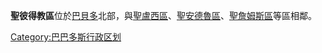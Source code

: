 {{Infobox settlement
| name                    = 聖彼得教區
| native_name             = Saint Peter
| native_name_lang        = en
| settlement_type         = [[巴巴多斯行政区划|教區]]
| image_skyline           = Saint Peter, Barbados 007.jpg
| image_caption           = A scenic shot of St. Peter
| image_map               = Saint Peter in Barbados.svg
| map_caption             = Map of Barbados showing the Saint Peter parish
| coordinates             = {{coord|13|15|N|59|37|W|region:BB_type:adm1st_source:GNS-enwiki|display=inline,title}}
| subdivision_type        = 國家
| subdivision_name        = [[巴貝多|巴貝多]]
| seat_type               = Largest city
| seat                    = [[斯佩茨敦|斯佩茨敦]]
| government_type         = [[Parliamentary_democracy|Parliamentary democracy]]
| leader_title            = 議會席位
| leader_name             = 1
| unit_pref               = Metric
| area_total_km2          = 34
| population_as_of        = 2010年
| population_total        = 11300
| population_density_km2  = auto
| iso_code                = BB-09<ref>[https://www.iso.org/obp/ui/#iso:code:3166:BB iso:code:3166:BB], International Organization for Standardization</ref> 
}}
'''聖彼得教區'''位於[[巴貝多|巴貝多]]北部，與[[聖盧西區_(巴巴多斯)|聖盧西區]]、[[聖安德魯區_(巴巴多斯)|聖安德魯區]]、[[聖詹姆斯區_(巴巴多斯)|聖詹姆斯區]]等區相鄰。

{{Parishes of Barbados}}
{{Caribbean-stub}}
[[Category:巴巴多斯行政区划|Category:巴巴多斯行政区划]]